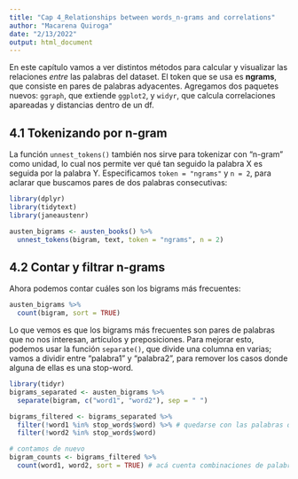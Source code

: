 ```yaml
---
title: "Cap 4_Relationships between words_n-grams and correlations"
author: "Macarena Quiroga"
date: "2/13/2022"
output: html_document
---
```


En este capítulo vamos a ver distintos métodos para calcular y visualizar las relaciones *entre* las palabras del dataset. El token que se usa es **ngrams**, que consiste en pares de palabras adyacentes. Agregamos dos paquetes nuevos: `ggraph`, que extiende `ggplot2`, y `widyr`, que calcula correlaciones apareadas y distancias dentro de un df.

## 4.1 Tokenizando por n-gram

La función `unnest_tokens()` también nos sirve para tokenizar con "n-gram" como unidad, lo cual nos permite ver qué tan seguido la palabra X es seguida por la palabra Y. Especificamos `token = "ngrams"` y `n = 2`, para aclarar que buscamos pares de dos palabras consecutivas:

```r
library(dplyr)
library(tidytext)
library(janeaustenr)

austen_bigrams <- austen_books() %>% 
  unnest_tokens(bigram, text, token = "ngrams", n = 2)
```

## 4.2 Contar y filtrar n-grams

Ahora podemos contar cuáles son los bigrams más frecuentes:

```r
austen_bigrams %>% 
  count(bigram, sort = TRUE)
```

Lo que vemos es que los bigrams más frecuentes son pares de palabras que no nos interesan, artículos y preposiciones. Para mejorar esto, podemos usar la función `separate()`, que divide una columna en varias; vamos a dividir entre "palabra1" y "palabra2", para remover los casos donde alguna de ellas es una stop-word.

```r
library(tidyr)
bigrams_separated <- austen_bigrams %>%
  separate(bigram, c("word1", "word2"), sep = " ")

bigrams_filtered <- bigrams_separated %>% 
  filter(!word1 %in% stop_words$word) %>% # quedarse con las palabras que no se encuentran en el df de stop_words, en la columna específica de las palabras
  filter(!word2 %in% stop_words$word)

# contamos de nuevo
bigram_counts <- bigrams_filtered %>% 
  count(word1, word2, sort = TRUE) # acá cuenta combinaciones de palabras
```

